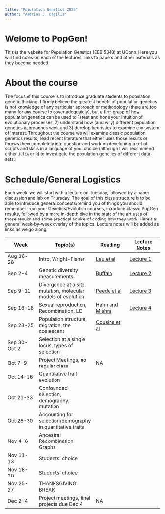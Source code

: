 ```yaml
---
title: "Population Genetics 2025"
author: "Andrius J. Dagilis"
---
```


# Welome to PopGen!

This is the website for Population Genetics (EEB 5348) at UConn. Here you will find notes on each of the lectures, links to papers and other materials as they become needed.

# About the course

The focus of this course is to introduce graduate students to population genetic thinking. I firmly believe the greatest benefit of population genetics is not knowledge of any particular approach or methodology (there are too many for any course to cover adequately), but a firm grasp of how population genetics can be used to 1) test and hone your intuition of evolutionary processes, 2) understand how (and why) different population genetics approaches work and 3) develop heuristics to examine any system of interest. Throughout the course we will examine classic population genetics results, read recent literature that either uses those results or throws them completely into question and work on developing a set of scripts and skills in a language of your choice (although I will recommend either `Julia` or `R`) to investigate the population genetics of different data-sets.

# Schedule/General Logistics

Each week, we will start with a lecture on Tuesday, followed by a paper discussion and lab on Thursday. The goal of this class structure is to be able to introduce general concepts/remind you of things you should remember from your Genetics/Evolution courses, introduce classic PopGen results, followed by a more in-depth dive in the state of the art uses of those results and some practical advice of coding how they work. Here's a general week-by-week overlay of the topics. Lecture notes will be added as links as we go along

| Week | Topic(s) | Reading | Lecture Notes |
|------------------|------------------|------------------|------------------|
| Aug 26-28 | Intro, Wright-Fisher | [Leu et al](notes/papers/Leu2020.pdf) | [Lecture 1](notes/Lecture1.qmd) |
| Sep 2-4 | Genetic diversity measurements | [Buffalo](notes/papers/Buffalo2021.pdf) | [Lecture 2](notes/Lecture2.qmd) |
| Sep 9-11 | Divergence at a site, mutation, molecular models of evolution | [Peede et al](notes/papers/Peede2025.pdf) | [Lecture 3](notes/Lecture3.qmd) |
| Sep 16-18 | Sexual reproduction, Recombination, LD | [Hahn and Mishra](notes/papers/HahnMishra2025.pdf) |[Lecture 4](notes/Lecture4.qmd) |
| Sep 23-25 | Population structure, migration, the coalescent | [Cousins et al](notes/papers/Cousins2025.pdf)  |  |
| Sep 30-Oct 2 | Selection at a single locus, types of selection |  |  |
| Oct 7-9 | Project Meetings, no regular class | NA |  |
| Oct 14-16 | Quantitative trait evolution |  |  |
| Oct 21-23 | Confounded selection, demography, mutation |  |  |
| Oct 28-30 | Accounting for selection/demography in quantitative traits |  |  |
| Nov 4-6 | Ancestral Recombination Graphs |  |  |
| Nov 11-13 | Students' choice |  |  |
| Nov 18-20 | Students' choice |  |  |
| Nov 25-27 | THANKSGIVING BREAK |  |  |
| Dec 2-4 | Project meetings, final projects due Dec 4 | NA |  |